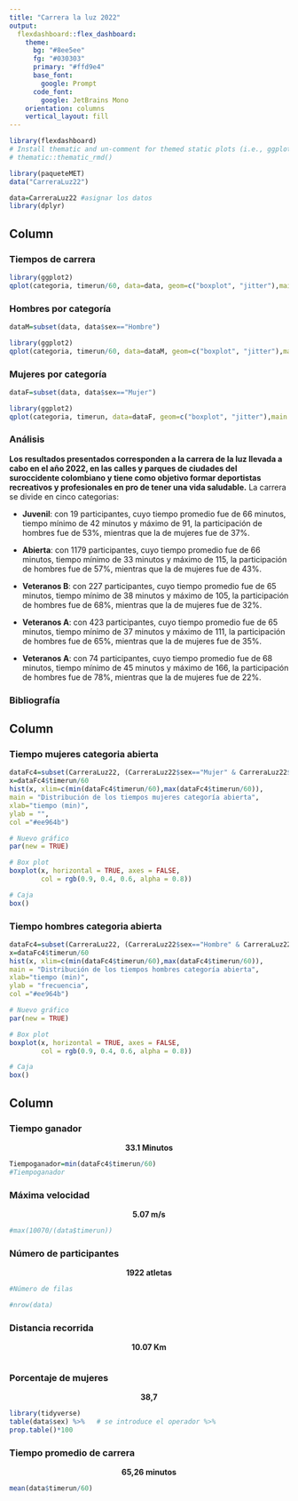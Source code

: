 ```yaml
---
title: "Carrera la luz 2022"
output: 
  flexdashboard::flex_dashboard:
    theme:
      bg: "#8ee5ee"
      fg: "#030303" 
      primary: "#ffd9e4"
      base_font:
        google: Prompt
      code_font:
        google: JetBrains Mono
    orientation: columns
    vertical_layout: fill
---
```


```r
library(flexdashboard)
# Install thematic and un-comment for themed static plots (i.e., ggplot2)
# thematic::thematic_rmd()
```

```r
library(paqueteMET)
data("CarreraLuz22")

data=CarreraLuz22 #asignar los datos
library(dplyr)
```


Column {data-width=650 .tabset}
-----------------------------------------------------------------------

### Tiempos de carrera

```r
library(ggplot2)
qplot(categoria, timerun/60, data=data, geom=c("boxplot", "jitter"),main = "Tiempo de carreras por categoría",xlab="Categoria",ylab = "Tiempo(min)",col = categoria)
```

### Hombres por categoría

```r
dataM=subset(data, data$sex=="Hombre")

library(ggplot2)
qplot(categoria, timerun/60, data=dataM, geom=c("boxplot", "jitter"),main = "Tiempo de carreras de hombres por categoría",xlab="Categoria",ylab = "Tiempo(min)",col = categoria)
```

### Mujeres por categoría

```r
dataF=subset(data, data$sex=="Mujer")

library(ggplot2)
qplot(categoria, timerun, data=dataF, geom=c("boxplot", "jitter"),main = "Tiempo de carreras de mujeres por categoría",xlab="Categoria",ylab = "Tiempo(min)",col = categoria)
```

### Análisis

**Los resultados presentados corresponden a la carrera de la luz llevada a cabo en el año 2022, en las calles y parques de ciudades del suroccidente colombiano y tiene como objetivo formar deportistas recreativos y profesionales en pro de tener una vida saludable.** 
La carrera se divide en cinco categorias:

+ **Juvenil**: con 19 participantes, cuyo tiempo promedio fue de 66 minutos, tiempo mínimo de 42 minutos y máximo  de 91, la participación de hombres fue de 53%, mientras que la de mujeres fue de 37%.

+ **Abierta**: con 1179 participantes, cuyo tiempo promedio fue de 66 minutos, tiempo mínimo de 33 minutos y máximo  de 115, la participación de hombres fue de 57%, mientras que la de mujeres fue de 43%.

+ **Veteranos B**: con 227 participantes, cuyo tiempo promedio fue de 65 minutos, tiempo mínimo de 38 minutos y máximo  de 105, la participación de hombres fue de 68%, mientras que la de mujeres fue de 32%.

+ **Veteranos A**: con 423 participantes, cuyo tiempo promedio fue de 65 minutos, tiempo mínimo de 37 minutos y máximo  de 111, la participación de hombres fue de 65%, mientras que la de mujeres fue de 35%.

+ **Veteranos A**: con 74 participantes, cuyo tiempo promedio fue de 68 minutos, tiempo mínimo de 45 minutos y máximo  de 166, la participación de hombres fue de 78%, mientras que la de mujeres fue de 22%.

### Bibliografía

Column {data-width=250.tabset}
----------------------------------------------------------------------

### Tiempo mujeres categoria abierta

```r
dataFc4=subset(CarreraLuz22, (CarreraLuz22$sex=="Mujer" & CarreraLuz22$categoria=="2. Abierta")) # dataset de mujeres
x=dataFc4$timerun/60
hist(x, xlim=c(min(dataFc4$timerun/60),max(dataFc4$timerun/60)),
main = "Distribución de los tiempos mujeres categoría abierta",
xlab="tiempo (min)",
ylab = "",
col ="#ee964b")

# Nuevo gráfico
par(new = TRUE)

# Box plot
boxplot(x, horizontal = TRUE, axes = FALSE,
        col = rgb(0.9, 0.4, 0.6, alpha = 0.8))

# Caja
box()
```

### Tiempo hombres categoria abierta

```r
dataFc4=subset(CarreraLuz22, (CarreraLuz22$sex=="Hombre" & CarreraLuz22$categoria=="2. Abierta")) # dataset de mujeres
x=dataFc4$timerun/60
hist(x, xlim=c(min(dataFc4$timerun/60),max(dataFc4$timerun/60)),
main = "Distribución de los tiempos hombres categoría abierta",
xlab="tiempo (min)",
ylab = "frecuencia",
col ="#ee964b")

# Nuevo gráfico
par(new = TRUE)

# Box plot
boxplot(x, horizontal = TRUE, axes = FALSE,
        col = rgb(0.9, 0.4, 0.6, alpha = 0.8))

# Caja
box()
```


Column {data-width=180}
-----------------------------------------------------------------------

### Tiempo ganador
<center>
**33.1 Minutos**
</center>
```r
Tiempoganador=min(dataFc4$timerun/60)
#Tiempoganador
```

### Máxima velocidad

<center>
**5.07 m/s**
</center>
```r
#max(10070/(data$timerun))
```

### Número de participantes

<center>
**1922 atletas**
</center>
```r
#Número de filas

#nrow(data)

```

### Distancia recorrida
<center>
**10.07 Km**
</center>
```r

```

### Porcentaje de mujeres
<center>
**38,7**
</center>
```r
library(tidyverse)
table(data$sex) %>%   # se introduce el operador %>%
prop.table()*100


```

### Tiempo promedio de carrera
<center>
**65,26 minutos**
</center>
```r
mean(data$timerun/60)
```

